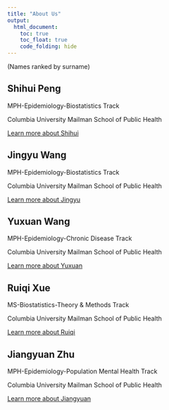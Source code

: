 ```yaml
---
title: "About Us"
output: 
  html_document:
    toc: true
    toc_float: true
    code_folding: hide
---
```


(Names ranked by surname)

## **Shihui Peng** 

MPH-Epidemiology-Biostatistics Track

Columbia University Mailman School of Public Health

[Learn more about Shihui](https://pengshihui99.github.io/)
 

## **Jingyu Wang** 

MPH-Epidemiology-Biostatistics Track

Columbia University Mailman School of Public Health

[Learn more about Jingyu](https://cuwings.github.io/jingyu-wang.github.io/)


## **Yuxuan Wang** 

MPH-Epidemiology-Chronic Disease Track

Columbia University Mailman School of Public Health

[Learn more about Yuxuan](https://rain9889.github.io/)


## **Ruiqi Xue** 

MS-Biostatistics-Theory & Methods Track

Columbia University Mailman School of Public Health

[Learn more about Ruiqi](https://ruiqixue126.github.io/) 
 

## **Jiangyuan Zhu** 

MPH-Epidemiology-Population Mental Health Track

Columbia University Mailman School of Public Health

[Learn more about Jiangyuan](https://arceezhu.github.io)
